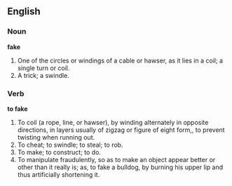==English==

===Noun===

'''fake'''

#One of the circles or windings of a cable or hawser, as it lies in a coil; a single turn or coil.
#A trick; a swindle.

===Verb===

'''to fake'''

#To coil (a rope, line, or hawser), by winding alternately in opposite directions, in layers usually of zigzag or figure of eight form,, to prevent twisting when running out.
#To cheat; to swindle; to steal; to rob.
#To make; to construct; to do.
#To manipulate fraudulently, so as to make an object appear better or other than it really is; as, to fake a bulldog, by burning his upper lip and thus artificially shortening it.